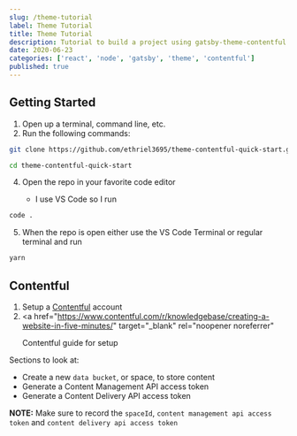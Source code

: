 ```yaml
---
slug: /theme-tutorial
label: Theme Tutorial
title: Theme Tutorial
description: Tutorial to build a project using gatsby-theme-contentful with a quick start
date: 2020-06-23
categories: ['react', 'node', 'gatsby', 'theme', 'contentful']
published: true
---
```


## Getting Started

1. Open up a terminal, command line, etc.
2. Run the following commands:

```bash
git clone https://github.com/ethriel3695/theme-contentful-quick-start.git

cd theme-contentful-quick-start
```

4. Open the repo in your favorite code editor

   - I use VS Code so I run

```bash
code .
```

5. When the repo is open either use the VS Code Terminal or regular terminal and run

```bash
yarn
```

## Contentful

1. Setup a <a href="https://www.contentful.com/sign-up/" target="_blank" rel="noopener noreferrer">Contentful</a> account
1. <a
     href="https://www.contentful.com/r/knowledgebase/creating-a-website-in-five-minutes/"
     target="_blank"
     rel="noopener noreferrer"
   >
     Contentful
   </a> guide for setup

Sections to look at:

- Create a new `data bucket`, or space, to store content
- Generate a Content Management API access token
- Generate a Content Delivery API access token

**NOTE:** Make sure to record the `spaceId`, `content management api access token` and `content delivery api access token`
